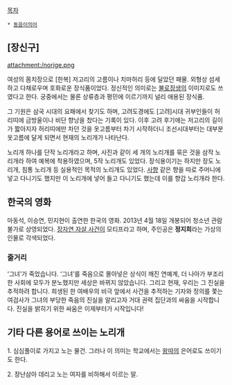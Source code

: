 [[목차]]

 * [[동음이의어]]

== [장신구] ==
attachment:/norige.png

여성의 몸치장으로 [한복] 저고리의 고름이나 치마허리 등에 달았던 패물. 외형상 섬세하고 다채로우며 호화로운 장식품이었다. 정신적인 의미로는 [[불로장생]]의 이미지로도 쓰였다고 한다. 궁중에서는 물론 상류층과 평민에 이르기까지 널리 애용된 장식품. 

그 기원은 삼국 시대의 요패에서 찾기도 하며, 고려도경에도 [고려]시대 귀부인들이 허리띠에 금방울이나 비단 향낭을 찼다는 기록이 있다. 이후 고려 후기에는 저고리의 길이가 짧아지자 허리띠에만 차던 것을 옷고름부터 차기 시작하더니 조선시대부터는 대부분 옷고름에 달게 되면서 현재의 노리개가 나타난다.

노리개 하나를 단작 노리개라고 하며, 사진과 같이 세 개의 노리개를 묶은 것을 삼작 노리개라 하여 예복에 착용하였으며, 5작 노리개도 있었다. 장식용이기는 하지만 장도 노리개, 침통 노리개 등 실용적인 목적의 노리개도 있었다. [[사향]] 같은 향을 따로 주머니에 넣고 다니기도 했지만 이 노리개에 넣어 들고 다니기도 했는데 이를 향갑 노리개라 한다.

== 한국의 영화 ==
마동석, 이승연, 민지현이 출연한 한국의 영화. 2013년 4월 18일 개봉되어 청소년 관람불가로 상영되었다. [[장자연 자살 사건]]이 모티프라고 하며, 주인공은 '''정지희'''라는 가상의 인물로 각색되었다.

=== 줄거리 ===
‘그녀’가 죽었습니다. ‘그녀’를 죽음으로 몰아넣은 상식이 깨진 연예계, 더 나아가 부조리한 사회에 모두가 분노했지만 세상은 바뀌지 않았습니다. 그리고 현재, 우리는 그 진실을 추적하려 합니다. 희생된 한 여배우의 비극 앞에서 사건을 추적하는 기자와 정의를 쫓는 여검사가 그녀의 부당한 죽음의 진실을 알리고자 거대 권력 집단과의 싸움을 시작합니다. 진실을 밝히기 위한 싸움은 이제부터가 시작입니다! 

== 기타 다른 용어로 쓰이는 노리개 ==
1. 심심풀이로 가지고 노는 물건. 그러나 이 의미는 학교에서는 [[왕따]]의 은어로도 쓰이기도 한다. 

2. 장난삼아 데리고 노는 여자를 비하해서 이르는 말.
